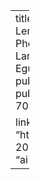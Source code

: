---
title: "Preaspiration, Pre-Rhotic Lengthening, and the Development of a Phonological Quantity System in Larraungo Basque"
authors:
  - "Ander Egurtzegi"
date: "2018-01-01"
publication_types:
  - "article-journal"
publication: "Language, 94(3), 671–705"
doi: "10.1353/lan.2018.0035"

links:
  - name: PDF
    url: "http://xanti.github.io/papers/Egurtzegi-2018-Nasalized-o-raising.pdf"
    icon: "ai ai-open-access"
--- 